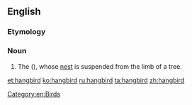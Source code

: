 ==English==
{{rfi}}
===Etymology===
{{compound|hang|bird|lang=en}}
===Noun===
{{en-noun}}

# The {{vern|Baltimore oriole}} ({{taxlink|Icterus galbula|species|noshow=1}}), whose [[nest]] is suspended from the limb of a tree. 

[[Category:en:Birds]]

[[et:hangbird]]
[[ko:hangbird]]
[[ru:hangbird]]
[[ta:hangbird]]
[[zh:hangbird]]